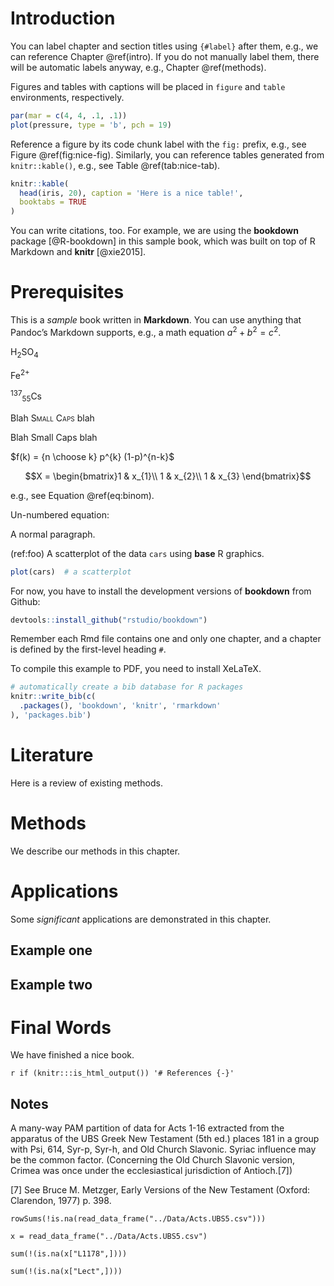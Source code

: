 # Introduction {#intro}

You can label chapter and section titles using `{#label}` after them, e.g., we can reference Chapter \@ref(intro). If you do not manually label them, there will be automatic labels anyway, e.g., Chapter \@ref(methods).

Figures and tables with captions will be placed in `figure` and `table` environments, respectively.

```r
par(mar = c(4, 4, .1, .1))
plot(pressure, type = 'b', pch = 19)
```

Reference a figure by its code chunk label with the `fig:` prefix, e.g., see Figure \@ref(fig:nice-fig). Similarly, you can reference tables generated from `knitr::kable()`, e.g., see Table \@ref(tab:nice-tab).

```r
knitr::kable(
  head(iris, 20), caption = 'Here is a nice table!',
  booktabs = TRUE
)
```

You can write citations, too. For example, we are using the **bookdown** package [@R-bookdown] in this sample book, which was built on top of R Markdown and **knitr** [@xie2015].

# Prerequisites

This is a _sample_ book written in **Markdown**. You can use anything that Pandoc's Markdown supports, e.g., a math equation $a^2 + b^2 = c^2$.

H~2~SO~4~

Fe^2+^

^137^~55~Cs

Blah <span style="font-variant:small-caps">Small Caps</span> blah

Blah <sc>Small Caps</sc> blah

$f(k) = {n \choose k} p^{k} (1-p)^{n-k}$

$$X = \begin{bmatrix}1 & x_{1}\\
1 & x_{2}\\
1 & x_{3}
\end{bmatrix}$$

\begin{equation} 
  f\left(k\right) = \binom{n}{k} p^k\left(1-p\right)^{n-k}
  (\#eq:binom)
\end{equation}

e.g., see Equation \@ref(eq:binom).

Un-numbered equation:

\begin{equation*} 
\frac{d}{dx}\left( \int_{a}^{x} f(u)\,du\right)=f(x)
\end{equation*}

A normal paragraph.

(ref:foo) A scatterplot of the data `cars` using **base** R graphics. 

```r
plot(cars)  # a scatterplot
```

For now, you have to install the development versions of **bookdown** from Github:

```r
devtools::install_github("rstudio/bookdown")
```

Remember each Rmd file contains one and only one chapter, and a chapter is defined by the first-level heading `#`.

To compile this example to PDF, you need to install XeLaTeX.

```r
# automatically create a bib database for R packages
knitr::write_bib(c(
  .packages(), 'bookdown', 'knitr', 'rmarkdown'
), 'packages.bib')
```

# Literature

Here is a review of existing methods.

# Methods

We describe our methods in this chapter.

# Applications

Some _significant_ applications are demonstrated in this chapter.

## Example one

## Example two

# Final Words

We have finished a nice book.

`r if (knitr:::is_html_output()) '# References {-}'`

## Notes

A many-way PAM partition of data for Acts 1-16 extracted from the apparatus of the UBS Greek New Testament (5th ed.) places 181 in a group with Psi, 614, Syr-p, Syr-h, and Old Church Slavonic. Syriac influence may be the common factor. (Concerning the Old Church Slavonic version, Crimea was once under the ecclesiastical jurisdiction of Antioch.[7]) 

[7] See Bruce M. Metzger, Early Versions of the New Testament (Oxford: Clarendon, 1977) p. 398.

```
rowSums(!is.na(read_data_frame("../Data/Acts.UBS5.csv")))

x = read_data_frame("../Data/Acts.UBS5.csv")

sum(!(is.na(x["L1178",])))

sum(!(is.na(x["Lect",])))
```
